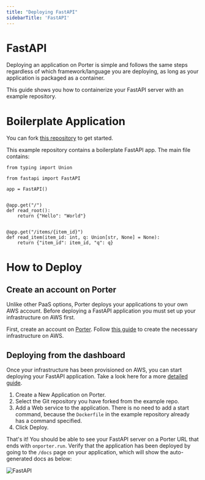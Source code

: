 ```yaml
---
title: "Deploying FastAPI"
sidebarTitle: 'FastAPI'
---
```


# FastAPI

Deploying an application on Porter is simple and follows the same steps regardless of which framework/language you are
deploying, as long as your application is packaged as a container. 

This guide shows you how to containerize your FastAPI server with an example repository.

# Boilerplate Application

You can fork [this repository](https://github.com/porter-dev/fastapi-example) to get started.

This example repository contains a boilerplate FastAPI app. The main file contains:

```
from typing import Union

from fastapi import FastAPI

app = FastAPI()


@app.get("/")
def read_root():
    return {"Hello": "World"}


@app.get("/items/{item_id}")
def read_item(item_id: int, q: Union[str, None] = None):
    return {"item_id": item_id, "q": q}
```

# How to Deploy

## Create an account on Porter

Unlike other PaaS options, Porter deploys your applications to your own AWS account. Before deploying a FastAPI application you must set up your infrastructure on AWS first.

First, create an account on [Porter](https://dashboard.getporter.dev). Follow [this guide](/standard/getting-started/provisioning-on-aws) to create the necessary infrastructure on AWS.

## Deploying from the dashboard
Once your infrastructure has been provisioned on AWS, you can start deploying your FastAPI application. Take a look here for a more [detailed guide](https://docs.porter.run/standard/getting-started/deploy-overview).

1. Create a New Application on Porter.
2. Select the Git repository you have forked from the example repo.
3. Add a Web service to the application. There is no need to add a start command, because the `Dockerfile` in the example repository already has a command specified.
4. Click Deploy.

That's it! You should be able to see your FastAPI server on a Porter URL that ends with `onporter.run`. Verify that the application has been deployed by going to the `/docs` page on your application, which will show the auto-generated docs as below:

![FastAPI](/images/language-specific-guides/fastapi.png)